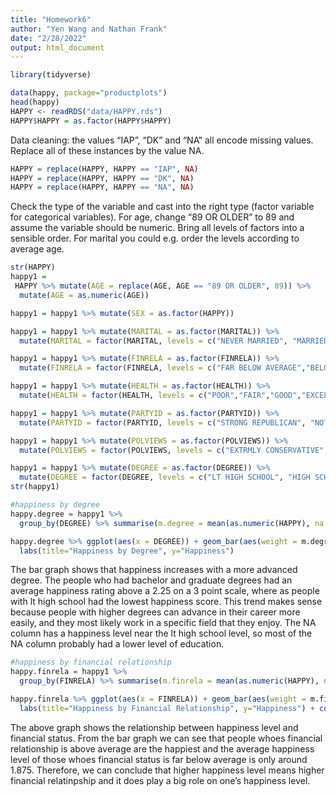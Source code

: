 ```yaml
---
title: "Homework6"
author: "Yen Wang and Nathan Frank"
date: "2/28/2022"
output: html_document
---
```


```r
library(tidyverse)

data(happy, package="productplots")
head(happy)
HAPPY <- readRDS("data/HAPPY.rds")
HAPPY$HAPPY = as.factor(HAPPY$HAPPY)
```

Data cleaning: the values “IAP”, “DK” and “NA” all encode missing values. 
Replace all of these instances by the value NA.
```r
HAPPY = replace(HAPPY, HAPPY == "IAP", NA)
HAPPY = replace(HAPPY, HAPPY == "DK", NA)
HAPPY = replace(HAPPY, HAPPY == "NA", NA)
```

Check the type of the variable and cast into the right type (factor variable for categorical variables).
For age, change “89 OR OLDER” to 89 and assume the variable should be numeric.
Bring all levels of factors into a sensible order. For marital you could e.g. order the levels according to average age.

```r
str(HAPPY)
happy1 = 
 HAPPY %>% mutate(AGE = replace(AGE, AGE == "89 OR OLDER", 89)) %>% 
  mutate(AGE = as.numeric(AGE))
```

```r
happy1 = happy1 %>% mutate(SEX = as.factor(HAPPY))
```

```r
happy1 = happy1 %>% mutate(MARITAL = as.factor(MARITAL)) %>%
  mutate(MARITAL = factor(MARITAL, levels = c("NEVER MARRIED", "MARRIED", "SEPARATED", "DIVORCED", "WIDOWED")))
```

```r
happy1 = happy1 %>% mutate(FINRELA = as.factor(FINRELA)) %>%
  mutate(FINRELA = factor(FINRELA, levels = c("FAR BELOW AVERAGE","BELOW AVERAGE","AVERAGE","ABOVE AVERAGE","FAR ABOVE AVERAGE")))
```

```r
happy1 = happy1 %>% mutate(HEALTH = as.factor(HEALTH)) %>%
  mutate(HEALTH = factor(HEALTH, levels = c("POOR","FAIR","GOOD","EXCELLENT")))
```

```r
happy1 = happy1 %>% mutate(PARTYID = as.factor(PARTYID)) %>%
  mutate(PARTYID = factor(PARTYID, levels = c("STRONG REPUBLICAN", "NOT STR REPUBLICAN", "IND,NEAR REP", "INDEPENDENT", "IND,NEAR DEM", "NOT STR DEMOCRAT", "STRONG DEMOCRAT", "OTHER PARTY")))
```

```r
happy1 = happy1 %>% mutate(POLVIEWS = as.factor(POLVIEWS)) %>%
  mutate(POLVIEWS = factor(POLVIEWS, levels = c("EXTRMLY CONSERVATIVE", "CONSERVATIVE","SLIGHTLY CONSERVATIVE","MODERATE","SLIGHTLY LIBERAL","LIBERAL","EXTREMELY LIBERAL")))
```

```r
happy1 = happy1 %>% mutate(DEGREE = as.factor(DEGREE)) %>%
  mutate(DEGREE = factor(DEGREE, levels = c("LT HIGH SCHOOL", "HIGH SCHOOL", "JUNIOR COLLEGE", "BACHELOR", "GRADUATE")))
str(happy1)
```

```r
#happiness by degree
happy.degree = happy1 %>% 
  group_by(DEGREE) %>% summarise(m.degree = mean(as.numeric(HAPPY), na.rm = TRUE))

happy.degree %>% ggplot(aes(x = DEGREE)) + geom_bar(aes(weight = m.degree)) +
  labs(title="Happiness by Degree", y="Happiness")
```

The bar graph shows that happiness increases with a more advanced degree. The people who had bachelor and graduate degrees had an average happiness rating above a 2.25 on a 3 point scale, where as people with lt high school had the lowest happiness score. This trend makes sense because people with higher degrees can advance in their career more easily, and they most likely work in a specific field that they enjoy. The NA column has a happiness level near the lt high school level, so most of the NA column probably had a lower level of education.

```r
#happiness by financial relationship
happy.finrela = happy1 %>% 
  group_by(FINRELA) %>% summarise(m.finrela = mean(as.numeric(HAPPY), na.rm = TRUE))

happy.finrela %>% ggplot(aes(x = FINRELA)) + geom_bar(aes(weight = m.finrela)) +
  labs(title="Happiness by Financial Relationship", y="Happiness") + coord_flip()
```


The above graph shows the relationship between happiness level and financial status. From the bar graph we can see that people whoes financial relationship is above average are the happiest and the average happiness level of those whoes financial status is far below average is only around 1.875. Therefore, we can conclude that higher happiness level means higher financial relatinpship and it does play a big role on one's happiness level. 







